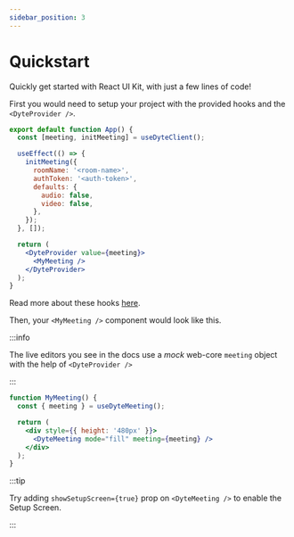 ```yaml
---
sidebar_position: 3
---
```


# Quickstart

Quickly get started with React UI Kit, with just a few lines of code!

First you would need to setup your project with the provided hooks and the
`<DyteProvider />`.

```jsx
export default function App() {
  const [meeting, initMeeting] = useDyteClient();

  useEffect(() => {
    initMeeting({
      roomName: '<room-name>',
      authToken: '<auth-token>',
      defaults: {
        audio: false,
        video: false,
      },
    });
  }, []);

  return (
    <DyteProvider value={meeting}>
      <MyMeeting />
    </DyteProvider>
  );
}
```

Read more about these hooks [here](./basics/using-hooks).

Then, your `<MyMeeting />` component would look like this.

:::info

The live editors you see in the docs use a _mock_ web-core `meeting` object with
the help of `<DyteProvider />`

:::

```jsx live
function MyMeeting() {
  const { meeting } = useDyteMeeting();

  return (
    <div style={{ height: '480px' }}>
      <DyteMeeting mode="fill" meeting={meeting} />
    </div>
  );
}
```

:::tip

Try adding `showSetupScreen={true}` prop on `<DyteMeeting />` to enable the
Setup Screen.

:::

<head>
  <title>Quickstart - React UI Kit | Dyte</title>
</head>
